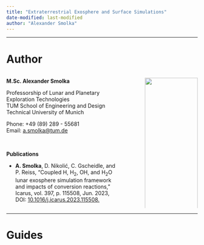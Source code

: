 ```yaml
---
title: "Extraterrestrial Exosphere and Surface Simulations"
date-modified: last-modified
author: "Alexander Smolka"
---
```

---

# Author

:::: {.columns}
::: {.column width=65%}
**M.Sc. Alexander Smolka**

Professorship of Lunar and Planetary Exploration Technologies  
TUM School of Engineering and Design  
Technical University of Munich  

Phone: +49 (89) 289 - 55681  
Email: [a.smolka@tum.de](mailto:a.smolka@tum.de)

</br>

**Publications**

* **A. Smolka**, D. Nikolić, C. Gscheidle, and P. Reiss, “Coupled H, H~2~, OH, and H~2~O lunar exosphere simulation framework and impacts of conversion reactions,” Icarus, vol. 397, p. 115508, Jun. 2023, DOI: [10.1016/j.icarus.2023.115508.](https://www.sciencedirect.com/science/article/abs/pii/S0019103523000854)

:::

::: {.column width=5%}
:::

::: {.column width=30%}
![](/resources/imgs/me_gray.jpg){width=100%}
:::

::::

---

# Guides